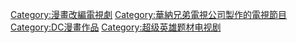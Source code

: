 [[Category:漫畫改編電視劇|Category:漫畫改編電視劇]]
[[Category:華納兄弟電視公司製作的電視節目|Category:華納兄弟電視公司製作的電視節目]]
[[Category:DC漫畫作品|Category:DC漫畫作品]]
[[Category:超级英雄题材电视剧|Category:超级英雄题材电视剧]]